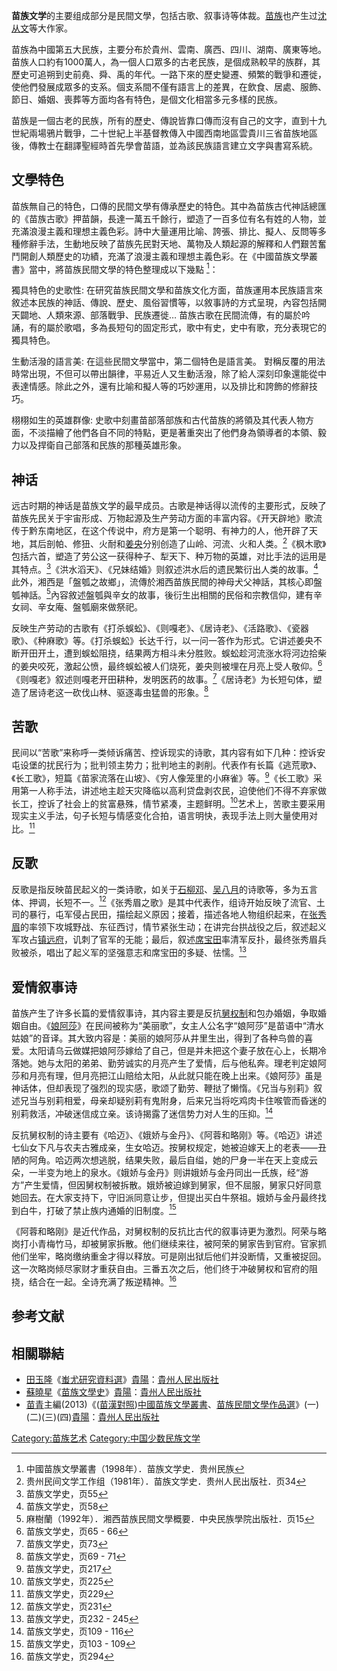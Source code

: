 {{onesource|time=2012-07-23T11:53:23+00:00}}
'''苗族文学'''的主要组成部分是民間文學，包括古歌、叙事诗等体裁。[[苗族|苗族]]也产生过[[沈从文|沈从文]]等大作家。

苗族為中國第五大民族，主要分布於貴州、雲南、廣西、四川、湖南、廣東等地。苗族人口約有1000萬人，為一個人口眾多的古老民族，是個成熟較早的族群，其歷史可追朔到史前堯、舜、禹的年代。一路下來的歷史變遷、頻繁的戰爭和遷徙，使他們發展成眾多的支系。個支系間不僅有語言上的差異，在飲食、居處、服飾、節日、婚姻、喪葬等方面均各有特色，是個文化相當多元多樣的民族。

苗族是一個古老的民族，所有的歷史、傳說皆靠口傳而沒有自己的文字，直到十九世紀兩場鴉片戰爭，二十世紀上半基督教傳入中國西南地區雲貴川三省苗族地區後，傳教士在翻譯聖經時首先學會苗語，並為該民族語言建立文字與書寫系統。

== 文學特色 ==
苗族無自己的特色，口傳的民間文學有傳承歷史的特色。其中為苗族古代神話總匯的《苗族古歌》押苗韻，長達一萬五千餘行，塑造了一百多位有名有姓的人物，並充滿浪漫主義和理想主義色彩。詩中大量運用比喻、誇張、排比、擬人、反問等多種修辭手法，生動地反映了苗族先民對天地、萬物及人類起源的解釋和人們艱苦奮鬥開創人類歷史的功績，充滿了浪漫主義和理想主義色彩。在《中國苗族文學叢書》當中，將苗族民間文學的特色整理成以下幾點 <ref>中國苗族文學叢書（1998年）．苗族文学史．贵州民族</ref>：

獨具特色的史歌性:
在研究苗族民間文學和苗族文化方面，苗族運用本民族語言來敘述本民族的神話、傳說、歷史、風俗習慣等，以敘事詩的方式呈現，內容包括開天闢地、人類來源、部落戰爭、民族遷徙…
苗族古歌在民間流傳，有的屬於吟誦，有的屬於歌唱，多為長短句的固定形式，歌中有史，史中有歌，充分表現它的獨具特色。

生動活潑的語言美:
在這些民間文學當中，第二個特色是語言美。
對稱反覆的用法時常出現，不但可以帶出韻律，平易近人又生動活潑，除了給人深刻印象還能從中表達情感。除此之外，還有比喻和擬人等的巧妙運用，以及排比和誇飾的修辭技巧。

栩栩如生的英雄群像:
史歌中刻畫苗部落部族和古代苗族的將領及其代表人物方面，不淡描繪了他們各自不同的特點，更是著重突出了他們身為領導者的本領、毅力以及捍衛自己部落和民族的那種英雄形象。

== 神话 ==
远古时期的神话是苗族文学的最早成员。古歌是神话得以流传的主要形式，反映了苗族先民关于宇宙形成、万物起源及生产劳动方面的丰富内容。《开天辟地》歌流传于黔东南地区，在这个传说中，府方是第一个聪明、有神力的人，他开辟了天地，其后剖帕、修狃、火耐和[[姜央|姜央]]分别创造了山岭、河流、火和人类。<ref>贵州民间文学工作组（1981年）．苗族文学史．贵州人民出版社．页34</ref>《枫木歌》包括六首，塑造了劳公这一获得种子、犁天下、种万物的英雄，对比手法的运用是其特点。<ref>苗族文学史，页55</ref>《洪水滔天》、《兄妹结婚》则叙述洪水后的遗民繁衍出人类的故事。<ref>苗族文学史，页58</ref>此外，湘西是「盤瓠之故鄉」，流傳於湘西苗族民間的神母犬父神話，其核心即盤瓠神話。<ref>麻樹蘭（1992年）．湘西苗族民間文學概要．中央民族學院出版社．页15</ref>內容敘述盤瓠與辛女的故事，後衍生出相關的民俗和宗教信仰，建有辛女祠、辛女庵、盤瓠廟來做祭祀。

反映生产劳动的古歌有《打杀蜈蚣》、《则嘎老》、《居诗老》、《活路歌》、《瓷器歌》、《种麻歌》等。《打杀蜈蚣》长达千行，以一问一答作为形式。它讲述姜央不断开田开土，遭到蜈蚣阻挠，结果两方相斗未分胜败。蜈蚣趁河流涨水将河边拾柴的姜央咬死，激起公愤，最终蜈蚣被人们烧死，姜央则被埋在月亮上受人敬仰。<ref>苗族文学史，页65 - 66</ref>《则嘎老》叙述则嘎老开田耕种，发明医药的故事。<ref>苗族文学史，页73</ref>《居诗老》为长短句体，塑造了居诗老这一砍伐山林、驱逐毒虫猛兽的形象。<ref>苗族文学史，页69 - 71</ref>

== 苦歌 ==
民间以“苦歌”来称呼一类倾诉痛苦、控诉现实的诗歌，其内容有如下几种：控诉安屯设堡的扰民行为；批判领主势力；批判地主的剥削。代表作有长篇《逃荒歌》、《长工歌》，短篇《苗家流落在山坡》、《穷人像笼里的小麻雀》等。<ref>苗族文学史，页217</ref>《长工歌》采用第一人称手法，讲述地主趁天灾降临以高利贷盘剥农民，迫使他们不得不弃家做长工，控诉了社会上的贫富悬殊，情节紧凑，主题鲜明。<ref>苗族文学史，页225</ref>艺术上，苦歌主要采用现实主义手法，句子长短与情感变化合拍，语言明快，表现手法上则大量使用对比。<ref>苗族文学史，页229</ref>

== 反歌 ==
反歌是指反映苗民起义的一类诗歌，如关于[[石柳邓|石柳邓]]、[[吴八月|吴八月]]的诗歌等，多为五言体、押调，长短不一。<ref>苗族文学史，页231</ref>《张秀眉之歌》是其中代表作，组诗开始反映了流官、土司的暴行，屯军侵占民田，描绘起义原因；接着，描述各地人物组织起来，在[[张秀眉|张秀眉]]的率领下攻城野战、东征西讨，情节紧张生动；在讲完台拱战役之后，叙述起义军攻占[[镇远府|镇远府]]，讥刺了官军的无能；最后，叙述[[席宝田|席宝田]]率清军反扑，最终张秀眉兵败被杀，唱出了起义军的坚强意志和席宝田的多疑、怯懦。<ref>苗族文学史，页232 - 245</ref>

== 爱情叙事诗 ==
苗族产生了许多长篇的爱情叙事诗，其内容主要是反抗[[舅权|舅权制]]和包办婚姻，争取婚姻自由。《[[娘阿莎|娘阿莎]]》在民间被称为“美丽歌”，女主人公名字“娘阿莎”是苗语中“清水姑娘”的音译。其大致内容是：美丽的娘阿莎从井里生出，得到了各种鸟兽的喜爱。太阳请乌云做媒把娘阿莎嫁给了自己，但是并未把这个妻子放在心上，长期冷落她。她与太阳的弟弟、勤劳诚实的月亮产生了爱情，后与他私奔。理老判定娘阿莎和月亮有理，但月亮把江山赔给太阳，从此就只能在晚上出来。《娘阿莎》虽是神话体，但却表现了强烈的现实感，歌颂了勤劳、鞭挞了懒惰。《兄当与别莉》叙述兄当与别莉相爱，母亲却疑别莉有鬼附身，后来兄当将吃鸡肉卡住喉管而昏迷的别莉救活，冲破迷信成立亲。该诗揭露了迷信势力对人生的压抑。<ref>苗族文学史，页109 - 116</ref>

反抗舅权制的诗主要有《哈迈》、《娥娇与金丹》、《阿蓉和略刚》等。《哈迈》讲述七仙女下凡与农夫古雅成亲，生女哈迈。按舅权规定，她被迫嫁天上的老表——丑陋的阿角。哈迈两次想逃脱，结果失败，最后自缢，她的尸身一半在天上变成云朵，一半变为地上的泉水。《娥娇与金丹》则讲娥娇与金丹同出一氏族，经“游方”产生爱情，但因舅权制被拆散。娥娇被迫嫁到舅家，但不屈服，舅家只好同意她回去。在大家支持下，守旧派同意让步，但提出买白牛祭祖。娥娇与金丹最终找到白牛，打破了禁止族内通婚的旧制度。<ref>苗族文学史，页103 - 109</ref>

《阿蓉和略刚》是近代作品，对舅权制的反抗比古代的叙事诗更为激烈。阿荣与略岗打小青梅竹马，却被舅家拆散。他们继续来往，被阿荣的舅家告到官府。官家抓他们坐牢，略岗缴纳重金才得以释放。可是刚出狱后他们并没断情，又重被捉回。这一次略岗倾尽家财才重获自由。三番五次之后，他们终于冲破舅权和官府的阻挠，结合在一起。全诗充满了叛逆精神。<ref>苗族文学史，页294</ref>

==参考文献==
{{Reflist|2}}

[[Category:苗族艺术|Category:苗族艺术]]
[[Category:中国少数民族文学|Category:中国少数民族文学]]
==相關聯結==
*[[田玉隆|田玉隆]]《[[蚩尤研究資料選|蚩尤研究資料選]]》[[貴陽|貴陽]]：[[貴州人民出版社|貴州人民出版社]]
*[[蘇曉星|蘇曉星]]《[[苗族文學史|苗族文學史]]》[[貴陽|貴陽]]：[[貴州人民出版社|貴州人民出版社]]
*[[苗青|苗青]]主編(2013)《([[苗漢對照|苗漢對照]])[[中國苗族文學叢書|中國苗族文學叢書]]、[[苗族民間文學作品選|苗族民間文學作品選]]》(一)(二)(三)(四)[[貴陽|貴陽]]：[[貴州人民出版社|貴州人民出版社]]